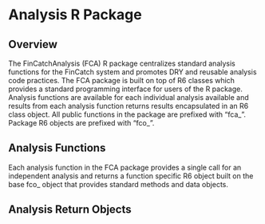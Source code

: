 # Analysis R Package

## Overview {.unnumbered}

The FinCatchAnalysis (FCA) R package centralizes standard analysis functions for the FinCatch system and promotes DRY and reusable analysis code practices. The FCA package is built on top of R6 classes which provides a standard programming interface for users of the R package. Analysis functions are available for each individual analysis available and results from each analysis function returns results encapsulated in an R6 class object. All public functions in the package are prefixed with "fca\_". Package R6 objects are prefixed with "fco\_".

## Analysis Functions {.numbered}

Each analysis function in the FCA package provides a single call for an independent analysis and returns a function specific R6 object built on the base fco\_ object that provides standard methods and data objects.

## Analysis Return Objects
